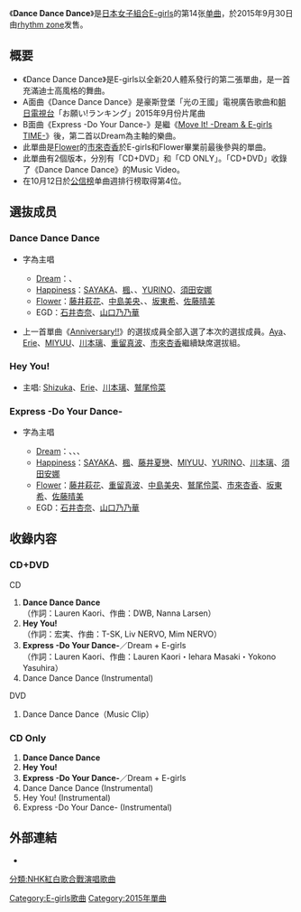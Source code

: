 {{multiple issues|
{{expand|time=2015-09-16T20:30:58+00:00}}
{{no footnotes|time=2015-09-16T20:30:58+00:00}}
{{refimprove|time=2015-09-16T20:30:58+00:00}}
}}
{{Infobox Single
| Name           = Dance Dance Dance
| Cover          = 
| Artist         = [[E-girls|E-girls]]
| Album          = [[E.G._SMILE_-E-girls_BEST-|E.G. SMILE -E-girls BEST-]]
| A-side         = Dance Dance Dance
| B-side         = Hey You!<br/>Express -Do Your Dance-
| Released       = 2015年9月30日
| Format         = [[單曲|單曲]]
| Recorded       = 2015年<br/>{{JPN}}
| Genre          = [[J-POP|J-POP]]
| Lenght         =
| Label          = [[rhythm_zone|rhythm zone]]
| Writer         = 
| Producer       = 
| Certification  = 
| Chart position = * 週間最高排名第4位<small>（[[Oricon公信榜|Oricon]]）</small>
* 2015年10月度月排名第15名
| Last single    = [[Anniversary!!|Anniversary!!]]<br/>（2015年）
| This single    = '''Dance Dance Dance'''<br/>（2015年）
| Next single    = [[Merry_×_Merry_Xmas★|Merry × Merry Xmas★]]<br/>（2015年）
| Misc           =
}}

《'''Dance Dance Dance'''》是[[日本|日本]][[女子組合|女子組合]][[E-girls|E-girls]]的第14张[[单曲|单曲]]，於2015年9月30日由[[rhythm_zone|rhythm zone]]发售。

== 概要 ==
* 《Dance Dance Dance》是E-girls以全新20人體系發行的第二張單曲，是一首充滿迪士高風格的舞曲。
* A面曲《Dance Dance Dance》是豪斯登堡「光の王國」電視廣告歌曲和[[朝日電視台|朝日電視台]]「お願い!ランキング」2015年9月份片尾曲
* B面曲《Express -Do Your Dance-》是繼《[[Mr._Snowman|Move It! -Dream & E-girls TIME-]]》後，第二首以Dream為主軸的樂曲。
* 此單曲是[[Flower_(組合)|Flower]]的[[市來杏香|市來杏香]]於E-girls和Flower畢業前最後參與的單曲。
* 此單曲有2個版本，分別有「CD+DVD」和「CD ONLY」。「CD+DVD」收錄了《Dance Dance Dance》的Music Video。
* 在10月12日於[[公信榜|公信榜]]单曲週排行榜取得第4位。

== 選抜成员 ==
===Dance Dance Dance===
* {{Highlight|螢光|yellow}}字為主唱
** [[Dream_(日本音樂團體)|Dream]]：{{highlight|[[西田靜香|Shizuka]]|yellow}}、{{highlight|[[中島麻未|Ami]]|yellow}}
** [[Happiness_(組合)|Happiness]]：[[SAYAKA|SAYAKA]]、[[土橋楓|楓]]、{{highlight|[[藤井夏戀|藤井夏戀]]|yellow}}、[[鈴木結莉乃|YURINO]]、[[須田安娜|須田安娜]]
** [[Flower|Flower]]：[[藤井萩花|藤井萩花]]、[[中島美央|中島美央]]、{{highlight|[[鷲尾伶菜|鷲尾伶菜]]|yellow}}、[[坂東希|坂東希]]、[[佐藤晴美|佐藤晴美]]
** EGD：[[石井杏奈|石井杏奈]]、[[山口乃乃華|山口乃乃華]]

* 上一首單曲《[[Anniversary!!|Anniversary!!]]》的選拔成員全部入選了本次的選拔成員。[[高本彩|Aya]]、[[阿部繪里惠|Erie]]、[[有磯實結|MIYUU]]、[[川本璃|川本璃]]、[[重留真波|重留真波]]、[[市來杏香|市來杏香]]繼續缺席選拔組。

===Hey You!===
* 主唱: [[西田靜香|Shizuka]]、[[阿部繪里惠|Erie]]、[[川本璃|川本璃]]、[[鷲尾伶菜|鷲尾伶菜]]

===Express -Do Your Dance-===
* {{Highlight|螢光|yellow}}字為主唱
** [[Dream_(日本音樂團體)|Dream]]：{{highlight|[[西田靜香|Shizuka]]|yellow}}、{{highlight|[[高本彩|Aya]]|yellow}}、{{highlight|[[中島麻未|Ami]]|yellow}}、{{highlight|[[阿部繪里惠|Erie]]|yellow}}
** [[Happiness_(組合)|Happiness]]：[[SAYAKA|SAYAKA]]、[[土橋楓|楓]]、[[藤井夏戀|藤井夏戀]]、[[有磯實結|MIYUU]]、[[鈴木結莉乃|YURINO]]、[[川本璃|川本璃]]、[[須田安娜|須田安娜]]
** [[Flower|Flower]]：[[藤井萩花|藤井萩花]]、[[重留真波|重留真波]]、[[中島美央|中島美央]]、[[鷲尾伶菜|鷲尾伶菜]]、[[市來杏香|市來杏香]]、[[坂東希|坂東希]]、[[佐藤晴美|佐藤晴美]]
** EGD：[[石井杏奈|石井杏奈]]、[[山口乃乃華|山口乃乃華]]

== 收錄内容 ==
===CD+DVD===
;CD
# '''Dance Dance Dance'''<br/>（作詞：Lauren Kaori、作曲：DWB, Nanna Larsen）
# '''Hey You!'''<br/>（作詞：宏実、作曲：T-SK, Liv NERVO, Mim NERVO）
# '''Express -Do Your Dance-'''／Dream + E-girls<br/>（作詞：Lauren Kaori、作曲：Lauren Kaori・Iehara Masaki・Yokono Yasuhira）
# Dance Dance Dance (Instrumental)

;DVD
# Dance Dance Dance（Music Clip）

===CD Only===
# '''Dance Dance Dance'''
# '''Hey You!'''
# '''Express -Do Your Dance-'''／Dream + E-girls<br/>
# Dance Dance Dance (Instrumental)
# Hey You! (Instrumental)
# Express -Do Your Dance- (Instrumental)

== 外部連結 ==
* {{YouTube|pCFBijViryA|Dance Dance Dance}}



{{E-girls}}

{{DEFAULTSORT:Dance Dance Dance}}
[[Category:E-girls歌曲|Category:E-girls歌曲]]
[[Category:2015年單曲|Category:2015年單曲]]
[[分類:NHK紅白歌合戰演唱歌曲|分類:NHK紅白歌合戰演唱歌曲]]


</noinclude>